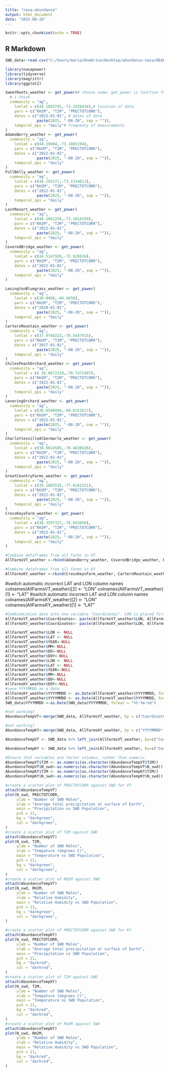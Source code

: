 ---
title: "nasa-abundance"
output: html_document
date: "2025-08-20"
---

```{r setup, include=FALSE}
knitr::opts_chunk$set(echo = TRUE)
```

## R Markdown

```{r}
SWD_data<-read.csv("C:/Users/maria/OneDrive/Desktop/abundance-nasa/REAL NEW EXCEL Nunez SWD Sorting Sheet June 2024 for abundance-nasa.csv")
```

```{r}
library(nasapower)
library(tidyverse)
library(magrittr)
library(ggplot2)
```

```{r}
SweetRoots_weather <- get_power(# choose name; get_power is function from nasapower package
  # i think
  community = "ag",
    lonlat = c(44.2893745,-73.2420434),# location of data
    pars = c("RH2M", "T2M", "PRECTOTCORR"),
    dates = c("2022-01-01", # dates of data
              paste(2025, "-08-20", sep = "")),
    temporal_api = "daily"# frequency of measurements
)
AdamsBerry_weather <- get_power(
  community = "ag",
    lonlat = c(44.29804,-73.1885194),
    pars = c("RH2M", "T2M", "PRECTOTCORR"),
    dates = c("2022-01-01", 
              paste(2025, "-08-20", sep = "")),
    temporal_api = "daily"
)
FullBelly_weather <- get_power(
  community = "ag",
    lonlat = c(44.265172,-73.1334011),
    pars = c("RH2M", "T2M", "PRECTOTCORR"),
    dates = c("2022-01-01", 
              paste(2025, "-08-20", sep = "")),
    temporal_api = "daily"
)
LastResort_weather <- get_power(
  community = "ag",
    lonlat = c(44.2661258,-73.1014259),
    pars = c("RH2M", "T2M", "PRECTOTCORR"),
    dates = c("2022-01-01", 
              paste(2025, "-08-20", sep = "")),
    temporal_api = "daily"
)
CoveredBridge_weather <- get_power(
  community = "ag",
    lonlat = c(44.5147926,-72.926916),
    pars = c("RH2M", "T2M", "PRECTOTCORR"),
    dates = c("2022-01-01", 
              paste(2025, "-08-20", sep = "")),
    temporal_api = "daily"
)
```

```{r}
LexingtonBluegrass_weather <- get_power(
  community = "ag",
    lonlat = c(38.0408,-84.6058),
    pars = c("RH2M", "T2M", "PRECTOTCORR"),
    dates = c("2020-01-01", 
              paste(2025, "-08-20", sep = "")),
    temporal_api = "daily"
)
CartersMountain_weather <- get_power(
  community = "ag",
    lonlat = c(37.9740223,-78.5447915),
    pars = c("RH2M", "T2M", "PRECTOTCORR"),
    dates = c("2017-01-01", 
              paste(2025, "-08-20", sep = "")),
    temporal_api = "daily"
)
ChilesPeachOrchard_weather <- get_power(
  community = "ag",
    lonlat = c( 38.0672129,-78.7471497),
    pars = c("RH2M", "T2M", "PRECTOTCORR"),
    dates = c("2022-01-01", 
              paste(2025, "-08-20", sep = "")),
    temporal_api = "daily"
)
LeveringOrchard_weather <- get_power(
  community = "ag",
    lonlat = c(36.6500994,-80.6151617),
    pars = c("RH2M", "T2M", "PRECTOTCORR"),
    dates = c("2022-01-01", 
              paste(2025, "-08-20", sep = "")),
    temporal_api = "daily"
)
CharlottesvilleAlbermarle_weather <- get_power(
  community = "ag",
    lonlat = c(38.0624585,-78.4638626),
    pars = c("RH2M", "T2M", "PRECTOTCORR"),
    dates = c("2022-01-01", 
              paste(2025, "-08-20", sep = "")),
    temporal_api = "daily"
)
GreatCountryFarms_weather <- get_power(
  community = "ag",
    lonlat = c(39.1003535,-77.8162521),
    pars = c("RH2M", "T2M", "PRECTOTCORR"),
    dates = c("2022-01-01", 
              paste(2025, "-08-20", sep = "")),
    temporal_api = "daily"
)
CrossKeysFarm_weather <- get_power(
  community = "ag",
    lonlat = c(38.3597327,-78.842056),
    pars = c("RH2M", "T2M", "PRECTOTCORR"),
    dates = c("2022-01-01", 
              paste(2025, "-08-20", sep = "")),
    temporal_api = "daily"
)
```

```{r}
#Combine dataframes from all farms in VT
AllFarmsVT_weather <-rbind(AdamsBerry_weather, CoveredBridge_weather, FullBelly_weather, LastResort_weather, SweetRoots_weather)
```

```{r}
#Combine dataframes from all farms in KY
AllFarmsKY_weather <-rbind(CrossKeysFarm_weather, CartersMountain_weather, GreatCountryFarms_weather, LeveringOrchard_weather, CharlottesvilleAlbermarle_weather,ChilesPeachOrchard_weather)
```
#switch automatic incorrect LAT and LON column names
colnames(AllFarmsVT_weather)[2] <- "LON"
colnames(AllFarmsVT_weather)[1] <- "LAT"
#switch automatic incorrect LAT and LON column names
colnames(AllFarmsKY_weather)[2] <- "LON"
colnames(AllFarmsKY_weather)[1] <- "LAT"

```{r}
#CombineLatLon data into one variable "Coordinates". LON is placed first becuase NASA data automatically downloads with LAT and LON incorrectly labled.
AllFarmsVT_weather$Coordinates<- paste(AllFarmsVT_weather$LON, AllFarmsVT_weather$LAT,sep=",")
AllFarmsKY_weather$Coordinates<- paste(AllFarmsKY_weather$LON, AllFarmsKY_weather$LAT,sep=",")
```

```{r}
AllFarmsVT_weather$LON <- NULL
AllFarmsVT_weather$LAT <- NULL
AllFarmsVT_weather$YEAR<-NULL
AllFarmsVT_weather$MM<-NULL
AllFarmsVT_weather$DD<-NULL
AllFarmsVT_weather$DOY<-NULL
AllFarmsKY_weather$LON <- NULL
AllFarmsKY_weather$LAT <- NULL
AllFarmsKY_weather$YEAR<-NULL
AllFarmsKY_weather$MM<-NULL
AllFarmsKY_weather$DD<-NULL
AllFarmsKY_weather$DOY<-NULL
#save YYYYMMDD as a date 
AllFarmsKY_weather$YYYYMMDD <- as.Date(AllFarmsKY_weather$YYYYMMDD, format = "%Y-%m-%d")
AllFarmsVT_weather$YYYYMMDD <- as.Date(AllFarmsVT_weather$YYYYMMDD, format = "%Y-%m-%d")
SWD_data$YYYYMMDD <-as.Date(SWD_data$YYYYMMDD, format = "%Y-%m-%d")
```


```{r}
#not working?
AbundanceTempVT<-merge(SWD_data, AllFarmsVT_weather, by = c("Coordinates","YYYYMMDD"))
```

```{r}
#not working?
AbundanceTempKY<-merge(SWD_data, AllFarmsKY_weather, by = c("YYYYMMDD","Coordinates"))
```

```{r}
AbundanceTempVT <- SWD_data %>% left_join(AllFarmsVT_weather, by=c("Coordinates","YYYYMMDD"))
```

```{r}
AbundanceTempKY <- SWD_data %>% left_join(AllFarmsKY_weather, by=c("Coordinates","YYYYMMDD"))
```


```{r}
#Ensure that variables are factor columns, rather than numeric.
AbundanceTempVT$T2M <- as.numeric(as.character(AbundanceTempVT$T2M))
AbundanceTempVT$N_swd<-as.numeric(as.character(AbundanceTempVT$N_swd))
AbundanceTempKY$T2M <- as.numeric(as.character(AbundanceTempKY$T2M))
AbundanceTempKY$N_swd<-as.numeric(as.character(AbundanceTempKY$N_swd))
```

```{r}
#create a scatter plot of PRECTOTCORR against SWD for VT
attach(AbundanceTempVT)
plot(N_swd, PRECTOTCORR,
     ylab = "Number of SWD Males",
     xlab = "Average total precipitation at surface of Earth",
     main = "Precipitation vs SWD Population",
     pch = 21,
     bg = "darkgreen",
     col = "darkgreen",
)
#create a scatter plot of T2M against SWD
attach(AbundanceTempVT)
plot(N_swd, T2M,
     ylab = "Number of SWD Males",
     xlab = "Tempature (degrees C)",
     main = "Temperature vs SWD Population",
     pch = 21,
     bg = "darkgreen",
     col = "darkgreen",
)
#create a scatter plot of RH2M against SWD
attach(AbundanceTempVT)
plot(N_swd, RH2M,
     ylab = "Number of SWD Males",
     xlab = "Relative Humidity",
     main = "Relative Humidity vs SWD Population",
     pch = 21,
     bg = "darkgreen",
     col = "darkgreen",
)
```

```{r}
#create a scatter plot of PRECTOTCORR against SWD for KY
attach(AbundanceTempKY)
plot(N_swd, PRECTOTCORR,
     ylab = "Number of SWD Males",
     xlab = "Average total precipitation at surface of Earth",
     main = "Precipitation vs SWD Population",
     pch = 21,
     bg = "darkred",
     col = "darkred",
)
#create a scatter plot of T2M against SWD
attach(AbundanceTempKY)
plot(N_swd, T2M,
     ylab = "Number of SWD Males",
     xlab = "Tempature (degrees C)",
     main = "Temperature vs SWD Population",
     pch = 21,
     bg = "darkred",
     col = "darkred",
)
#create a scatter plot of RH2M against SWD
attach(AbundanceTempKY)
plot(N_swd, RH2M,
     ylab = "Number of SWD Males",
     xlab = "Relative Humidity",
     main = "Relative Humidity vs SWD Population",
     pch = 21,
     bg = "darkred",
     col = "darkred",
)
```

